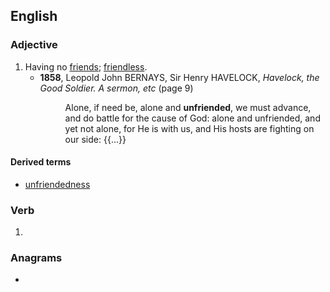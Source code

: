 ==English==

===Adjective===
{{en-adj}}

# Having no [[friend]]s; [[friendless]].
#* '''1858''', Leopold John BERNAYS, Sir Henry HAVELOCK, ''Havelock, the Good Soldier. A sermon, etc'' (page 9)
#*: Alone, if need be, alone and '''unfriended''', we must advance, and do battle for the cause of God: alone and unfriended, and yet not alone, for He is with us, and His hosts are fighting on our side: {{...}}

====Derived terms====
* [[unfriendedness]]

===Verb===
{{head|en|verb form}}

# {{en-past of|unfriend}}

===Anagrams===
* {{anagrams|en|a=ddeefinnru|reinfunded}}